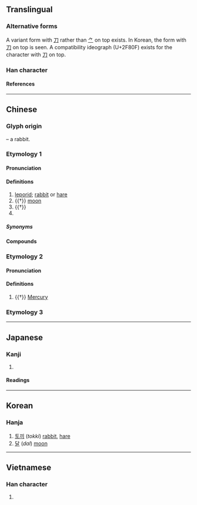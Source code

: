 {{also|兎|免}}
{{character info/new}}
{{character info/new|0x2f80f}}
==Translingual==
{{stroke order|type=animate}}

===Alternative forms===
A variant form with [[刀]] rather than [[⺈]] on top exists. In Korean, the form with [[刀]] on top is seen. A compatibility ideograph (U+2F80F) exists for the character with [[刀]] on top.

===Han character===
{{Han char|rn=10|rad=儿|as=06|sn=8|four=1741.3|canj=NUI|ids=⿷免丶(GHTJ),⿳⺈𫩏⿻儿㇔(V),⿱刀⿸⿻口㇓⿺㇟㇔(K)}}

====References====
{{Han ref|kx=0125.060|dkj=01368|dj=0265.090|hdz=10273.040|uh=5154}}

----

==Chinese==
{{zh-forms|alt=兎}}

===Glyph origin===
{{Han etym}}
{{liushu|p}} – a rabbit.

===Etymology 1===
{{rfe|zh|STEDT: *tow-la, borrowing from Chinese into other ST languages}}

====Pronunciation====
{{zh-pron
|m=tù,er=y
|m-s=tu4
|c=tou3
|c-t=hu1
|g=tu3
|h=pfs=thu;gd=tu4
|j=tu3
|md=tó
|mn=thò͘
|mn-t=tou3
|w=2thu
|x=tou4
|mc=y
|oc=y
|ma=y
|cat=n,pn
}}

====Definitions====
{{zh-hanzi}}

# [[leporid]]; [[rabbit]] or [[hare]]
# {{†}} [[moon]]
# {{†}} {{zh-short|伏兔|a component of a chariot}}
# {{surname|lang=zh}}

=====Synonyms=====
{{zh-dial|兔子}}

====Compounds====
{{zh-der|兔子|兔脣|兔爰|兔絲|兔羔子|兔脫|兔躍|守株伺兔|兔缺|兔崽子|兔盡狗烹|兔女郎|兔毛大伯|兔毛|兔死狗烹|三窟狡兔|兔角龜毛|兔起鳧舉|兔魄|兔兒爺|家兔|兔罝|兔絲燕麥|守株待兔|兔起鶻落|安哥拉兔|兔跳|兔毫|兔缺烏沉|兔寶寶|兔毫竹管|動如脫兔|兔園冊|兔跡狐蹤|兔走烏飛|兔羅雉離|兔死狐悲|兔園|白兔記|東兔西烏|白兔赤烏|白兔|毚兔|毛兔子|白兔擣藥|狐兔之悲|玄兔|玉兔|狗兔聽提|獅子搏兔|狐死兔泣|犬兔俱斃|狡兔三窟|狐死兔悲|烏飛兔走|烏兔|海兔|見兔呼狗|赤兔|顧兔|飛兔|脫兔|逐兔先得|龜毛兔角|野兔|見兔放鷹|龜兔賽跑|臥兔兒|蹇兔|金烏玉兔|跑兔子|裝兔子|蟾兔|見兔顧犬|伏兔}}

===Etymology 2===

====Pronunciation====
{{zh-pron
|m=chān
|ma=y
|cat=n
}}

====Definitions====
{{zh-hanzi}}

# {{†}} [[Mercury]] {{gloss|planet}}

===Etymology 3===
{{zh-see|菟|v|Used in {{zh-l|*於菟}}}}

----

==Japanese==

===Kanji===
{{ja-kanji|grade=|rs=儿06}}

# {{defn|lang=ja|sort=儿06}}

====Readings====
{{ja-readings
|goon=つ
|kanon=と
|kun=うさぎ-
}}

----

==Korean==

===Hanja===
{{ko-hanja|hangeul=토|rv=to|mr=t'o}}

# [[토끼]] (''tokki'') [[rabbit]], [[hare]]
# [[달]] (''dal'') [[moon]]

----

==Vietnamese==

===Han character===
{{vi-hantu|[[thỏ]], [[kim]]|rs=儿06}}

# {{defn|lang=vi|sort=儿06}}